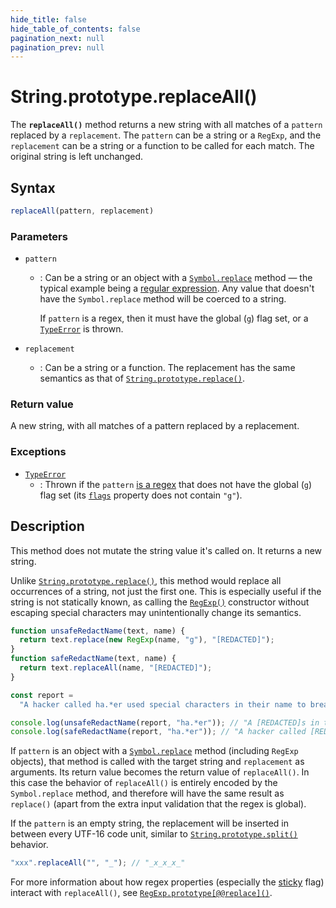 ```yaml
---
hide_title: false
hide_table_of_contents: false
pagination_next: null
pagination_prev: null
---
```

# String.prototype.replaceAll()

The **`replaceAll()`** method returns a new string with all matches of a `pattern` replaced by a `replacement`. The `pattern` can be a string or a `RegExp`, and the `replacement` can be a string or a function to be called for each match. The original string is left unchanged.

## Syntax

```js
replaceAll(pattern, replacement)
```

### Parameters

- `pattern`

  - : Can be a string or an object with a [`Symbol.replace`](../../../globals/Symbol/replace.md) method — the typical example being a [regular expression](https://developer.mozilla.org/docs/Web/JavaScript/Reference/Global_Objects/RegExp). Any value that doesn't have the `Symbol.replace` method will be coerced to a string.

    If `pattern` is a regex, then it must have the global (`g`) flag set, or a [`TypeError`](../../../globals/TypeError/TypeError.md) is thrown.

- `replacement`
  - : Can be a string or a function. The replacement has the same semantics as that of [`String.prototype.replace()`](../../../globals/String/prototype/replace.md).

### Return value

A new string, with all matches of a pattern replaced by a replacement.

### Exceptions

- [`TypeError`](../../../globals/TypeError/TypeError.md)
  - : Thrown if the `pattern` [is a regex](https://developer.mozilla.org/docs/Web/JavaScript/Reference/Global_Objects/RegExp#special_handling_for_regexes) that does not have the global (`g`) flag set (its [`flags`](https://developer.mozilla.org/docs/Web/JavaScript/Reference/Global_Objects/RegExp/flags) property does not contain `"g"`).

## Description

This method does not mutate the string value it's called on. It returns a new string.

Unlike [`String.prototype.replace()`](../../../globals/String/prototype/replace.md), this method would replace all occurrences of a string, not just the first one. This is especially useful if the string is not statically known, as calling the [`RegExp()`](https://developer.mozilla.org/docs/Web/JavaScript/Reference/Global_Objects/RegExp/RegExp) constructor without escaping special characters may unintentionally change its semantics.

```js
function unsafeRedactName(text, name) {
  return text.replace(new RegExp(name, "g"), "[REDACTED]");
}
function safeRedactName(text, name) {
  return text.replaceAll(name, "[REDACTED]");
}

const report =
  "A hacker called ha.*er used special characters in their name to breach the system.";

console.log(unsafeRedactName(report, "ha.*er")); // "A [REDACTED]s in their name to breach the system."
console.log(safeRedactName(report, "ha.*er")); // "A hacker called [REDACTED] used special characters in their name to breach the system."
```

If `pattern` is an object with a [`Symbol.replace`](../../../globals/Symbol/replace.md) method (including `RegExp` objects), that method is called with the target string and `replacement` as arguments. Its return value becomes the return value of `replaceAll()`. In this case the behavior of `replaceAll()` is entirely encoded by the `Symbol.replace` method, and therefore will have the same result as `replace()` (apart from the extra input validation that the regex is global).

If the `pattern` is an empty string, the replacement will be inserted in between every UTF-16 code unit, similar to [`String.prototype.split()`](../../../globals/String/prototype/split.md) behavior.

```js
"xxx".replaceAll("", "_"); // "_x_x_x_"
```

For more information about how regex properties (especially the [sticky](https://developer.mozilla.org/docs/Web/JavaScript/Reference/Global_Objects/RegExp/sticky) flag) interact with `replaceAll()`, see [`RegExp.prototype[@@replace]()`](https://developer.mozilla.org/docs/Web/JavaScript/Reference/Global_Objects/RegExp/@@replace).
